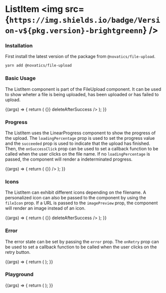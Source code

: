 
<Meta title="Components/File Upload/ListItem" component={ListItem} />

# ListItem <img src={`https://img.shields.io/badge/Version-v${pkg.version}-brightgreenn`} />

### Installation

First install the latest version of the package from `@novatics/file-upload`.

```bash
yarn add @novatics/file-upload
```

### Basic Usage

The ListItem component is part of the FileUpload component. It can be used to show wheter a file is being uploaded, has been uploaded or has failed to upload.

<Canvas>
  <Story name="Basic Usage">
    {(args) => {
      return (
        <Stack width="50rem" spacing={2}>
          <ListItem fileName="test.txt" loadingPercentage={25} />
          <ListItem
            fileName="done.txt"
            succeeded
            onSuccessClick={() => {}}
            deleteAfterSuccess
          />
          <ListItem fileName="failed.txt" error="Upload failed." />
        </Stack>
      );
    }}
  </Story>
</Canvas>

### Progress

The ListItem uses the LinearProgress component to show the progress of the upload. The `loadingPercentage` prop is used to set the progress value and the `succeeded` prop is used to indicate that the upload has finished. Then, the `onSuccessClick` prop can be used to set a callback function to be called when the user clicks on the file name. If no `loadingPercentage` is passed, the component will render a indeterminated progress.

<Canvas>
  <Story name="Progress">
    {(args) => {
      return (
        <Stack width="50rem" spacing={2}>
          <ListItem fileName="determinated.txt" loadingPercentage={25} />
          <ListItem fileName="indeterminated.txt" />
          <ListItem
            fileName="success.pdf"
            succeeded
            onSuccessClick={() => {}}
          />
        </Stack>
      );
    }}
  </Story>
</Canvas>

### Icons

The ListItem can exhibit different icons depending on the filename. A personalized icon can also be passed to the component by using the `fileIcon` prop. If a URL is passed to the `imagePreview` prop, the component will render an image instead of an icon.

<Canvas>
  <Story name="Icons">
    {(args) => {
      return (
        <Stack width="50rem" spacing={2}>
          <ListItem fileName="icon.pdf" loadingPercentage={25} />
          <ListItem fileName="icon.png" loadingPercentage={50} />
          <ListItem fileName="icon.xslx" loadingPercentage={75} />
          <ListItem
            fileName="image.png"
            imagePreview="https://images.unsplash.com/photo-1557180295-76eee20ae8aa?ixlib=rb-4.0.3&ixid=M3wxMjA3fDB8MHxwaG90by1wYWdlfHx8fGVufDB8fHx8fA%3D%3D&auto=format&fit=crop&w=880&q=80"
            succeeded
            onSuccessClick={() => {}}
            deleteAfterSuccess
          />
        </Stack>
      );
    }}
  </Story>
</Canvas>

### Error

The error state can be set by passing the `error` prop. The `onRetry` prop can be used to set a callback function to be called when the user clicks on the retry button.

<Canvas>
  <Story name="Error">
    {(args) => {
      return (
        <Stack width="50rem" spacing={2}>
          <ListItem fileName="error.pdf" error="The error shows here." />
        </Stack>
      );
    }}
  </Story>
</Canvas>

### Playground

<Canvas>
  <Story name="Playground" argTypes={{}}>
    {(args) => {
      return (
        <Box width="50rem">
          <ListItem {...args} />
        </Box>
      );
    }}
  </Story>
</Canvas>

<ArgsTable story="Playground" />

